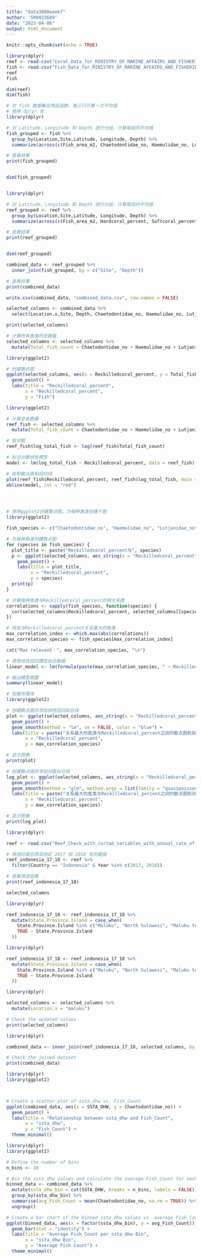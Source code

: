 ```yaml
---
title: "data3888week7"
author: '500033689'
date: "2023-04-06"
output: html_document
---
```


```r
knitr::opts_chunk$set(echo = TRUE)
```


```r
library(dplyr)
reef <- read.csv("Coral_Data_for_MINISTRY_OF_MARINE_AFFAIRS_AND_FISHERIES_REPUBLIC_OF_INDONESIA_-_Global_Coral_Reef_Monitoring_Network__GCRMN_.csv")
fish <- read.csv("Fish_Data_for_MINISTRY_OF_MARINE_AFFAIRS_AND_FISHERIES_REPUBLIC_OF_INDONESIA_-_Global_Coral_Reef_Monitoring_Network__GCRMN_.csv")
reef
fish
```


```r
dim(reef)
dim(fish)
```

```r


# 对 fish 数据集应用此函数，每三行计算一次平均值
# 使用 dplyr 包
library(dplyr)

# 对 Latitude、Longitude 和 Depth 进行分组，计算每组的平均值
fish_grouped <- fish %>%
  group_by(Location,Site,Latitude, Longitude, Depth) %>%
  summarize(across(c(Fish_area_m2, Chaetodontidae_no, Haemulidae_no, Lutjanidae_no, Serranidae_no, Labridae_no, Scaridae_no, Muraenidae_no),  ~ceiling(mean(.x, na.rm = TRUE))))

# 查看结果
print(fish_grouped)


dim(fish_grouped)



```
```r

library(dplyr)

# 对 Latitude、Longitude 和 Depth 进行分组，计算每组的平均值
reef_grouped <- reef %>%
  group_by(Location,Site,Latitude, Longitude, Depth) %>%
  summarize(across(c(Fish_area_m2, Hardcoral_percent, Softcoral_percent, Reckilledcoral_percent, Macroalgae_percent, Corallinealgae_percent, Other_percent),  ~ceiling(mean(.x, na.rm = TRUE))))

# 查看结果
print(reef_grouped)


dim(reef_grouped)
```
```r
combined_data <- reef_grouped %>%
  inner_join(fish_grouped, by = c("Site", "Depth"))

# 查看结果
print(combined_data)

write.csv(combined_data, "combined_data.csv", row.names = FALSE)


```
```r
selected_columns <- combined_data %>%
  select(Location.x,Site, Depth, Chaetodontidae_no, Haemulidae_no, Lutjanidae_no, Serranidae_no, Labridae_no, Scaridae_no, Muraenidae_no, Hardcoral_percent, Reckilledcoral_percent, Softcoral_percent)

print(selected_columns)

```
```r
# 计算所有鱼类的总数量
selected_columns <- selected_columns %>%
  mutate(Total_fish_count = Chaetodontidae_no + Haemulidae_no + Lutjanidae_no + Serranidae_no + Labridae_no + Scaridae_no + Muraenidae_no)

library(ggplot2)

# 创建散点图
ggplot(selected_columns, aes(x = Reckilledcoral_percent, y = Total_fish_count)) +
  geom_point() +
  labs(title = "Reckilledcoral_percent",
       x = "Reckilledcoral_percent",
       y = "Fish")

```
```r
library(ggplot2)

# 计算总鱼数量
reef_fish <- selected_columns %>%
  mutate(Total_fish_count = Chaetodontidae_no + Haemulidae_no + Lutjanidae_no + Serranidae_no + Labridae_no + Scaridae_no + Muraenidae_no)

# 取对数
reef_fish$log_total_fish <- log(reef_fish$Total_fish_count)

# 拟合对数线性模型
model <- lm(log_total_fish ~ Reckilledcoral_percent, data = reef_fish)

# 绘制散点图和回归线
plot(reef_fish$Reckilledcoral_percent, reef_fish$log_total_fish, main = "Scatterplot of log(total_fish) vs Reckilledcoral_percent", xlab = "Reckilledcoral_percent", ylab = "log(total_fish)")
abline(model, col = "red")





```




```r
# 使用ggplot2创建散点图，为每种鱼类创建子图
library(ggplot2)

fish_species <- c("Chaetodontidae_no", "Haemulidae_no", "Lutjanidae_no", "Serranidae_no", "Labridae_no", "Scaridae_no", "Muraenidae_no")

# 为每种鱼类创建散点图
for (species in fish_species) {
  plot_title <- paste("Reckilledcoral_percent与", species)
  p <- ggplot(selected_columns, aes_string(x = "Reckilledcoral_percent", y = species)) +
    geom_point() +
    labs(title = plot_title,
         x = "Reckilledcoral_percent",
         y = species)
  print(p)
}

```
```r
# 计算每种鱼类与Reckilledcoral_percent的相关系数
correlations <- sapply(fish_species, function(species) {
  cor(selected_columns$Reckilledcoral_percent, selected_columns[[species]], use = "complete.obs")
})

# 找到与Reckilledcoral_percent关系最大的鱼类
max_correlation_index <- which.max(abs(correlations))
max_correlation_species <- fish_species[max_correlation_index]

cat("Max relevant：", max_correlation_species, "\n")

# 使用线性回归模型拟合数据
linear_model <- lm(formula(paste(max_correlation_species, " ~ Reckilledcoral_percent")), data = selected_columns)

# 输出模型摘要
summary(linear_model)

```
```r
# 加载所需库
library(ggplot2)

# 创建散点图并添加线性回归拟合线
plot <- ggplot(selected_columns, aes_string(x = "Reckilledcoral_percent", y = max_correlation_species)) +
  geom_point() +
  geom_smooth(method = "lm", se = FALSE, color = "blue") +
  labs(title = paste("关系最大的鱼类与Reckilledcoral_percent之间的散点图和拟合线:", max_correlation_species),
       x = "Reckilledcoral_percent",
       y = max_correlation_species)

# 显示图像
print(plot)

```
```r
# 创建散点图并添加对数拟合线
log_plot <- ggplot(selected_columns, aes_string(x = "Reckilledcoral_percent", y = max_correlation_species)) +
  geom_point() +
  geom_smooth(method = "glm", method.args = list(family = "quasipoisson"), se = FALSE, color = "blue") +
  labs(title = paste("关系最大的鱼类与Reckilledcoral_percent之间的散点图和对数拟合线:", max_correlation_species),
       x = "Reckilledcoral_percent",
       y = max_correlation_species)

# 显示图像
print(log_plot)

```

```r
library(dplyr)

reef <- read.csv("Reef_Check_with_cortad_variables_with_annual_rate_of_SST_change.csv")

# 筛选印度尼西亚地区 2017 和 2018 年的数据
reef_indonesia_17_18 <- reef %>%
  filter(Country == "Indonesia" & Year %in% c(2017, 2018))

# 查看筛选结果
print(reef_indonesia_17_18)

```
```r
selected_columns
```
```r
library(dplyr)

reef_indonesia_17_18 <- reef_indonesia_17_18 %>%
  mutate(State.Province.Island = case_when(
    State.Province.Island %in% c("Maluku", "North Sulawesi", "Maluku tengah") ~ "maluku",
    TRUE ~ State.Province.Island
  ))

library(dplyr)

reef_indonesia_17_18 <- reef_indonesia_17_18 %>%
  mutate(State.Province.Island = case_when(
    State.Province.Island %in% c("Maluku", "North Sulawesi", "Maluku tengah") ~ "maluku",
    TRUE ~ State.Province.Island
  ))
```
```r
library(dplyr)

selected_columns <- selected_columns %>%
  mutate(Location.x = "maluku")

# Check the updated values
print(selected_columns)

```
```r
library(dplyr)

combined_data <- inner_join(reef_indonesia_17_18, selected_columns, by = c("State.Province.Island" = "Locations.x"))

# Check the joined dataset
print(combined_data)
```
```r
library(dplyr)
library(ggplot2)



# Create a scatter plot of ssta_dhw vs. Fish_Count
ggplot(combined_data, aes(x = SSTA_DHW, y = Chaetodontidae_no)) +
  geom_point() +
  labs(title = "Relationship between ssta_dhw and Fish_Count",
       x = "ssta_dhw",
       y = "Fish_Count") +
  theme_minimal()

```
```r
library(dplyr)
library(ggplot2)

# Define the number of bins
n_bins <- 10

# Bin the ssta_dhw values and calculate the average Fish_Count for each bin
binned_data <- combined_data %>%
  mutate(ssta_dhw_bin = cut(SSTA_DHW, breaks = n_bins, labels = FALSE)) %>%
  group_by(ssta_dhw_bin) %>%
  summarise(avg_Fish_Count = mean(Chaetodontidae_no, na.rm = TRUE)) %>%
  ungroup()

# Create a bar chart of the binned ssta_dhw values vs. average Fish_Count
ggplot(binned_data, aes(x = factor(ssta_dhw_bin), y = avg_Fish_Count)) +
  geom_bar(stat = "identity") +
  labs(title = "Average Fish_Count per ssta_dhw Bin",
       x = "ssta_dhw Bin",
       y = "Average Fish_Count") +
  theme_minimal()

```


